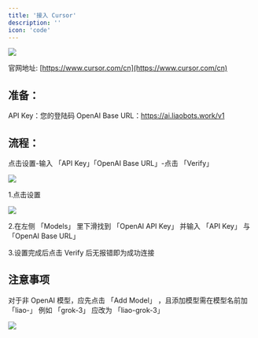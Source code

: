 ```yaml
---
title: '接入 Cursor'
description: ''
icon: 'code'
---
```


<img src="/images/cursor/cursor-icon.jpg" />

官网地址: [https://www.cursor.com/cn](https://www.cursor.com/cn)

## 准备：

API Key：您的登陆码
OpenAI Base URL：https://ai.liaobots.work/v1

## 流程：

点击设置-输入 「API Key」「OpenAI Base URL」-点击 「Verify」

<img src="/images/cursor/step-1.jpg" />

1.点击设置

<img src="/images/cursor/step-2.jpg" />

2.在左侧 「Models」 里下滑找到 「OpenAI API Key」 并输入 「API Key」 与 「OpenAI Base URL」

3.设置完成后点击 Verify 后无报错即为成功连接

## 注意事项

对于非 OpenAI 模型，应先点击 「Add Model」 ，且添加模型需在模型名前加 「liao-」
例如 「grok-3」 应改为 「liao-grok-3」

<img src="/images/cursor/tips.jpg" />